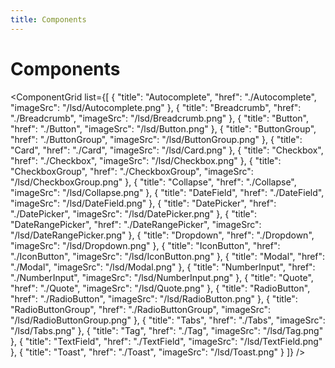 ```yaml
---
title: Components
---
```



# Components

<ComponentGrid list={[
  {
    "title": "Autocomplete",
    "href": "./Autocomplete",
    "imageSrc": "/lsd/Autocomplete.png"
  },
  {
    "title": "Breadcrumb",
    "href": "./Breadcrumb",
    "imageSrc": "/lsd/Breadcrumb.png"
  },
  {
    "title": "Button",
    "href": "./Button",
    "imageSrc": "/lsd/Button.png"
  },
  {
    "title": "ButtonGroup",
    "href": "./ButtonGroup",
    "imageSrc": "/lsd/ButtonGroup.png"
  },
  {
    "title": "Card",
    "href": "./Card",
    "imageSrc": "/lsd/Card.png"
  },
  {
    "title": "Checkbox",
    "href": "./Checkbox",
    "imageSrc": "/lsd/Checkbox.png"
  },
  {
    "title": "CheckboxGroup",
    "href": "./CheckboxGroup",
    "imageSrc": "/lsd/CheckboxGroup.png"
  },
  {
    "title": "Collapse",
    "href": "./Collapse",
    "imageSrc": "/lsd/Collapse.png"
  },
  {
    "title": "DateField",
    "href": "./DateField",
    "imageSrc": "/lsd/DateField.png"
  },
  {
    "title": "DatePicker",
    "href": "./DatePicker",
    "imageSrc": "/lsd/DatePicker.png"
  },
  {
    "title": "DateRangePicker",
    "href": "./DateRangePicker",
    "imageSrc": "/lsd/DateRangePicker.png"
  },
  {
    "title": "Dropdown",
    "href": "./Dropdown",
    "imageSrc": "/lsd/Dropdown.png"
  },
  {
    "title": "IconButton",
    "href": "./IconButton",
    "imageSrc": "/lsd/IconButton.png"
  },
  {
    "title": "Modal",
    "href": "./Modal",
    "imageSrc": "/lsd/Modal.png"
  },
  {
    "title": "NumberInput",
    "href": "./NumberInput",
    "imageSrc": "/lsd/NumberInput.png"
  },
  {
    "title": "Quote",
    "href": "./Quote",
    "imageSrc": "/lsd/Quote.png"
  },
  {
    "title": "RadioButton",
    "href": "./RadioButton",
    "imageSrc": "/lsd/RadioButton.png"
  },
  {
    "title": "RadioButtonGroup",
    "href": "./RadioButtonGroup",
    "imageSrc": "/lsd/RadioButtonGroup.png"
  },
  {
    "title": "Tabs",
    "href": "./Tabs",
    "imageSrc": "/lsd/Tabs.png"
  },
  {
    "title": "Tag",
    "href": "./Tag",
    "imageSrc": "/lsd/Tag.png"
  },
  {
    "title": "TextField",
    "href": "./TextField",
    "imageSrc": "/lsd/TextField.png"
  },
  {
    "title": "Toast",
    "href": "./Toast",
    "imageSrc": "/lsd/Toast.png"
  }
]} />
